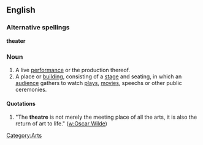 ==English==

===Alternative spellings===
'''theater'''

===Noun===

# A live [[performance]] or the production thereof.
# A place or [[building]], consisting of a [[stage]] and seating, in which an [[audience]] gathers to watch [[play]]s, [[movie]]s, speechs or other public ceremonies.

====Quotations====

# "The '''theatre''' is not merely the meeting place of all the arts, it is also the return of art to life." ([[w:Oscar Wilde]])

[[Category:Arts]]